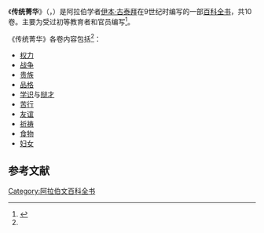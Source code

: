 《'''传统菁华'''》（{{lang-ar|كتاب عيون الاخبار}}，{{uni|Kitāb ʿuyūn al-akhbār}}）是阿拉伯学者[[伊本·古泰拜|伊本·古泰拜]]在9世纪时编写的一部[[百科全书|百科全书]]，共10卷。主要为受过初等教育者和官员编写<ref name="金常政">{{cite book| author = [[金常政|金常政]] | title = 百科全书的故事 | publisher = 北京图书馆出版社 | date = 2005-03 | location = 北京 | pages =28 | url = | doi = | id = | isbn = 7501326231 }}</ref>。

《传统菁华》各卷内容包括<ref name="金常政" />：
*[[权力|权力]]
*[[战争|战争]]
*[[贵族|贵族]]
*[[品格|品格]]
*[[学识|学识]]与[[辩才|辩才]]
*[[苦行|苦行]]
*[[友谊|友谊]]
*[[祈祷|祈祷]]
*[[食物|食物]]
*[[妇女|妇女]]

==参考文献==
<div class="references-small">
<references></references>
</div>

{{book-stub}}
[[Category:阿拉伯文百科全书|Category:阿拉伯文百科全书]]